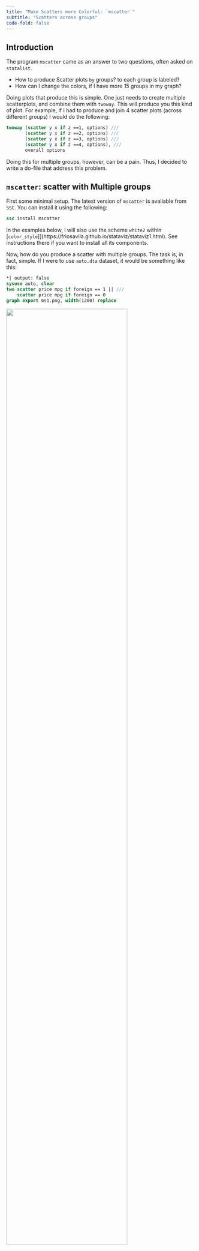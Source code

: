 ```yaml
---
title: "Make Scatters more Colorful: `mscatter`"
subtitle: "Scatters across groups"
code-fold: false
---
```


## Introduction 

The program `mscatter` came as an answer to two questions, often asked on `statalist`. 

- How to produce Scatter plots `by` groups? to each group is labeled?
- How can I change the colors, if I have more 15 groups in my graph?

Doing plots that produce this is simple. One just needs to create multiple scatterplots, and combine them with `twoway`. This will produce you this kind of plot.
For example, if I had to produce and join 4 scatter plots (across different groups) I would do the following:

```stata
twoway (scatter y x if z ==1, options) ///
       (scatter y x if z ==2, options) ///
       (scatter y x if z ==3, options) ///
       (scatter y x if z ==4, options), ///
       overall options
```       

Doing this for multiple groups, however, can be a pain. Thus, I decided to write a do-file that address this problem.

## `mscatter`: scatter with Multiple groups

First some minimal setup. The latest version of `mscatter` is available from `SSC`. You can install it using the following:

```stata
ssc install mscatter
```

In the examples below, I will also use the scheme `white2` within [`color_style`]](https://friosavila.github.io/stataviz/stataviz1.html). See instructions there if you want to install all its components.

Now, how do you produce a scatter with multiple groups. The task is, in fact, simple. If I were to use `auto.dta` dataset, it would be something like this:

```stata
*| output: false
sysuse auto, clear
two scatter price mpg if foreign == 1 || ///
    scatter price mpg if foreign == 0
graph export ms1.png, width(1200) replace   
```
![](ms1.png){width=80%}

In fact, I have been pointted out to one command by Nick Cox, named linkplot, which may also help you produce similar plots.

```stata
*| output: false

ssc install linkplot
linkplot price mpg , link(foreign) asyvars recast(scatter)
graph export ms2.png, width(1200) replace   
```
![](ms2.png){width=80%}

And produces pretty much the same. The limitation: only works with up to 15 groups. But who needs more right? Well, if you need more, you can use `mscatter`!

```stata
*| output: false

set scheme white2                   // Lets use white scheme
mscatter price mpg , over(rep78)    /// Upto here normal. I use over instead of By
  alegend  legend(cols(5)) msize(3) /// add a legend with large dots
  by(foreign)                       // and groups by foreign
graph export ms3.png, width(1200) replace   
```
![](ms3.png){width=80%}

But those are easy to do by hand. What if you have many groups. Lets see with some different data:

```stata
*| output: false

webuse nlswork
mscatter ln_wage ttl_exp ,     /// normal
          over(age)            /// but over many groups!
          colorpalette(magma ) /// all color coded
          alegend               // with a legend to match
graph export ms4.png, width(1200) replace           
```
![](ms4.png){width=80%}

And as I show you before, mscatter can be combined with by()

```stata
*| output: false

mscatter ln_wage ttl_exp , over(grade) ///
      colorpalette(magma ) by(race, legend(off)) // legend(off) should go here
graph export ms5.png, width(1200) replace       
```
![](ms5.png){width=80%}


Only current limitation, you can use weights (for size of markers) but it will fail, if you have groups without observations based on **over** and **by** (difficult to explain and reproduce).

## Other features

`mscatter` has other features that might put it apart from other commands. While the original version was written to take advantage of **frames**. The current version will also work with earlier Stata versions (at least V14), using `preserve/restore` commands.

In addition to this, `mscatter` may also allow you to add fitted plots to your scatter!

Lets see how this works:

```stata
*| output: false

webuse nlswork, clear
set seed 10
keep if runiform()<.2
color_style tableau
mscatter ln_wage ttl_exp , over(race)  ///
        fit(qfitci) ///<-adds quadratic fit with CI
        mfcolor(%5) mlcolor(%5) alegend ytitle("Log Wages")  

graph export ms6.png, width(1200) replace         
```
![](ms6.png){width=80%}

As you can see, this figure plots log of wages agains total experience across race groups. In addition to this, however, it also adds a fitted plot using quadratic fit using the option `fit(qfitci)`. You can add here other options that are command specific. Of course, with the addition of this, you may want to drop the scatter plot all together 

```stata
*| output: false

mscatter ln_wage ttl_exp , over(race)  ///
        fit(qfitci) mfcolor(%5) mlcolor(%5) ///
        noscatter  /// Asks not to show the scatter points
        alegend ytitle("Log Wages") 

graph export ms7.png, width(1200) replace         
```
![](ms7.png){width=80%}

## Conclusions

`mscatter` is a data-visualization utility that may enable you to create informative graphs capturing correlations between 2 variables. 

While its use may be limited, I believe that those who need it, may find this a good tool to have for their arsenal. 

Lastly, try checking the helpfile, where I add other options, not described here.

Til next time!